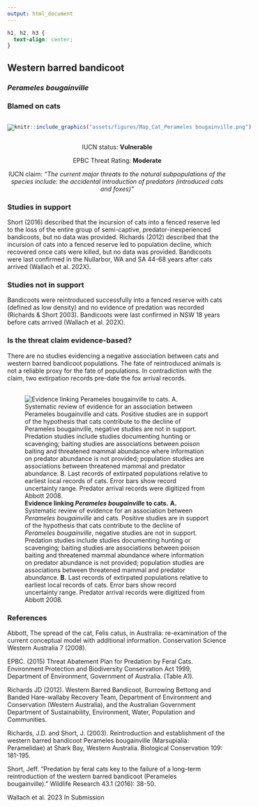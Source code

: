 ```yaml
---
output: html_document
---
```

```css
h1, h2, h3 {
  text-align: center;
}
```

## **Western barred bandicoot**
### *Perameles bougainville*
### Blamed on cats

:::: {style="display: flex;"}

[![](assets/photos/Perameles bougainville.png)](https://www.inaturalist.org/photos/96420107?size=original)

::: {}

:::

::: {}
  ```r
  knitr::include_graphics("assets/figures/Map_Cat_Perameles bougainville.png")
  ```
:::

::::
<center>
IUCN status: **Vulnerable**

EPBC Threat Rating: **Moderate**

IUCN claim: *"The current major threats to the natural subpopulations of the species include: the accidental introduction of predators (introduced cats and foxes)"*

</center>

### Studies in support

Short (2016) described that the incursion of cats into a fenced reserve led to the loss of the entire group of semi-captive, predator-inexperienced bandicoots, but no data was provided. Richards (2012) described that the incursion of cats into a fenced reserve led to population decline, which recovered once cats were killed, but no data was provided. Bandicoots were last confirmed in the Nullarbor, WA and SA 44-68 years after cats arrived (Wallach et al. 202X).

### Studies not in support

Bandicoots were reintroduced successfully into a fenced reserve with cats (defined as low density) and no evidence of predation was recorded (Richards & Short 2003). Bandicoots were last confirmed in NSW 18 years before cats arrived (Wallach et al. 202X).

### Is the threat claim evidence-based?

There are no studies evidencing a negative association between cats and western barred bandicoot populations. The fate of reintroduced animals is not a reliable proxy for the fate of populations. In contradiction with the claim, two extirpation records pre-date the fox arrival records.
<br>
<br>

![**Evidence linking *Perameles bougainville* to cats.** **A.** Systematic review of evidence for an association between *Perameles bougainville* and cats. Positive studies are in support of the hypothesis that cats contribute to the decline of *Perameles bougainville*, negative studies are not in support. Predation studies include studies documenting hunting or scavenging; baiting studies are associations between poison baiting and threatened mammal abundance where information on predator abundance is not provided; population studies are associations between threatened mammal and predator abundance. **B.** Last records of extirpated populations relative to earliest local records of cats. Error bars show record uncertainty range. Predator arrival records were digitized from Abbott 2008.](assets/figures/Main_Evidence_Cat_Perameles bougainville.png)

### References

Abbott, The spread of the cat, Felis catus, in Australia: re-examination of the current conceptual model with additional information. Conservation Science Western Australia 7 (2008).

EPBC. (2015) Threat Abatement Plan for Predation by Feral Cats. Environment Protection and Biodiversity Conservation Act 1999, Department of Environment, Government of Australia. (Table A1).

Richards JD (2012). Western Barred Bandicoot, Burrowing Bettong and Banded Hare-wallaby Recovery Team, Department of Environment and Conservation (Western Australia), and the Australian Government Department of Sustainability, Environment, Water, Population and Communities.

Richards, J.D. and Short, J. (2003). Reintroduction and establishment of the western barred bandicoot Perameles bougainville (Marsupialia: Peramelidae) at Shark Bay, Western Australia. Biological Conservation 109: 181-195.

Short, Jeff. "Predation by feral cats key to the failure of a long-term reintroduction of the western barred bandicoot (Perameles bougainville)." Wildlife Research 43.1 (2016): 38-50.

Wallach et al. 2023 In Submission

